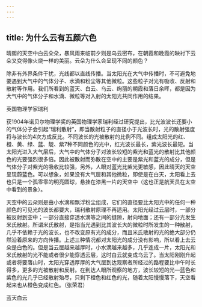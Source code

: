 ```yaml
---
---
---
```

title: 为什么云有五颜六色
---




晴朗的天空中白云朵朵，暴风雨来临前夕则是乌云密布，在朝霞和晚霞的映衬下云朵又变得像火烧一样的美丽。云朵为什么会呈现不同的颜色？

除非有外界条件干扰，光线都以直线传播。当太阳光在大气中传播时，不可避免地要遇到大气中的气体分子、水滴和粉尘等其他微粒。这些粒子对光有吸收、反射和散射等作用。我们所看到的蓝天、白云、乌云、绚丽的朝霞和落日余晖，都是因为大气中的气体分子和水滴、微粒等对入射的太阳光共同作用的结果。

英国物理学家瑞利



获1904年诺贝尔物理学奖的英国物理学家瑞利经过研究提出，比光波波长还要小的气体分子会引起“瑞利散射”，即当散射粒子的直径小于光波长时，光的散射强度将与波长的4次方成反比。不同波长的光被散射的比例不同。组成太阳光的红、橙、黄、绿、蓝、靛、紫7种不同颜色的光中，红光波长最长，紫光波长最短。当太阳光进入大气层后，大气中的气体分子对波长较短的紫光和蓝光的散射比其他颜色的光要强烈很多倍。因此被散射而弥散在空中的主要是紫光和蓝光的成分，但是气体分子对紫光的吸收比较强，另外，人眼对蓝光比紫光更敏感，因此晴天的天空呈现蔚蓝色。可以想象，如果没有大气层和其他微粒，即使是在白天，太阳看上去也只是一个孤零零的明亮圆球，悬挂在漆黑一片的天空中（这也正是航天员在太空中看到的景象）。



天空中的云朵则是由小水滴和飘浮粉尘组成，它们的直径要比太阳光中的任何一种颜色的可见光的波长都要大，瑞利散射原理不再适用。太阳光经过云层时，一部分被反射到空中；一部分直接穿透水滴等之间的缝隙，射向地面；还有一部分光发生米氏散射。所谓米氏散射，是指当光遇到比其波长大的微粒时所发生的一种散射，几乎不依赖于光的波长，也不改变原有光的成分，而且米氏散射的光的绝大部分仍然沿着原来的方向传播。上述三种情况都对太阳光的成分没有影响，所以看上去云朵是白色的。但是当云层越来越厚时，小水滴越来越多，几乎连成一片，太阳光和米氏散射的光不能或者很少能穿透云层，这时白云就变成乌云了。当太阳刚刚升起或者将要落山时，太阳光穿透厚厚的大气层到达观察者所经过的路程要比中午时长得多，更多的光被散射和反射。在到达人眼所观察的地方，波长较短的光—蓝色和紫色的光几乎已经散射殆尽，只剩下橙色和红色的光，随着太阳慢慢落下，天空看起来也从橙色变成红色。（张荣君）

蓝天白云